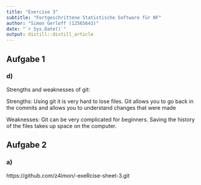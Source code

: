 ```yaml
---
title: "Exercise 3"
subtitle: "Fortgeschrittene Statistische Software für NF"
author: "Simon Gerloff (12565643)"
date: "`r Sys.Date()`"
output: distill::distill_article
---
```


## Aufgabe 1
### d)

Strengths and weaknesses of git:

Strengths: 
Using git it is very hard to lose files. Git allows you to go back in the commits and allows you to understand changes that were made

Weaknesses: 
Git can be very complicated for beginners. Saving the history of the files takes up space on the computer.

## Aufgabe 2
### a)

https://github.com/z4imon/-exeRcise-sheet-3.git